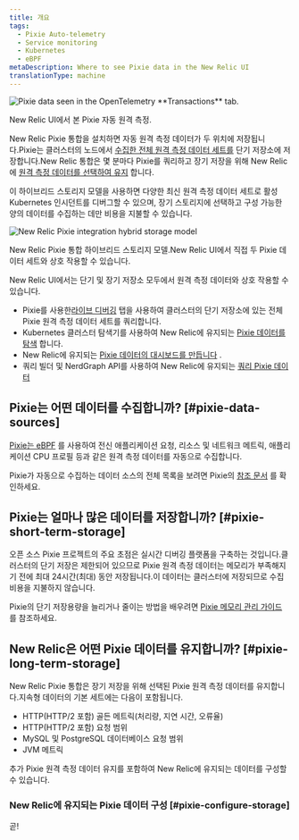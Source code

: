```yaml
---
title: 개요
tags:
  - Pixie Auto-telemetry
  - Service monitoring
  - Kubernetes
  - eBPF
metaDescription: Where to see Pixie data in the New Relic UI
translationType: machine
---
```




<img
  title="New Relic's UI pulls data from  data seen in the OpenTelemetry **Transactions** tab. "
  alt="Pixie data seen in the OpenTelemetry **Transactions** tab. "
  src={pixieServiceOtelTransactions}
/>

<figcaption>
  New Relic UI에서 본 Pixie 자동 원격 측정.
</figcaption>

New Relic Pixie 통합을 설치하면 자동 원격 측정 데이터가 두 위치에 저장됩니다.Pixie는 클러스터의 노드에서 [수집한 전체 원격 측정 데이터 세트를](#pixie-data-sources) 단기 저장소에 저장합니다.New Relic 통합은 몇 분마다 Pixie를 쿼리하고 장기 저장을 위해 New Relic에 [원격 측정 데이터를 선택하여 유지](#pixie-long-term-storage) 합니다.

이 하이브리드 스토리지 모델을 사용하면 다양한 최신 원격 측정 데이터 세트로 활성 Kubernetes 인시던트를 디버그할 수 있으며, 장기 스토리지에 선택하고 구성 가능한 양의 데이터를 수집하는 데만 비용을 지불할 수 있습니다.

<img
  title="The New Relic Pixie integration hybrid storage model"
  alt="New Relic Pixie integration hybrid storage model"
  src={pixieHybridStorage}
/>

<figcaption>
  New Relic Pixie 통합 하이브리드 스토리지 모델.New Relic UI에서 직접 두 Pixie 데이터 세트와 상호 작용할 수 있습니다.
</figcaption>

New Relic UI에서는 단기 및 장기 저장소 모두에서 원격 측정 데이터와 상호 작용할 수 있습니다.

* Pixie를 사용한[라이브 디버깅](/docs/kubernetes-pixie/auto-telemetry-pixie/understand-use-data/live-debugging-with-pixie) 탭을 사용하여 클러스터의 단기 저장소에 있는 전체 Pixie 원격 측정 데이터 세트를 쿼리합니다.
* Kubernetes 클러스터 탐색기를 사용하여 New Relic에 유지되는 [Pixie 데이터를 탐색](/docs/kubernetes-pixie/auto-telemetry-pixie/understand-use-data/explore-pixie-data) 합니다.
* New Relic에 유지되는 [Pixie 데이터의 대시보드를 만듭니다](/docs/kubernetes-pixie/auto-telemetry-pixie/understand-use-data/dashboard-pixie-data) .
* 쿼리 빌더 및 NerdGraph API를 사용하여 New Relic에 유지되는 [쿼리 Pixie 데이터](/docs/kubernetes-pixie/auto-telemetry-pixie/understand-use-data/query-pixie-data)

## Pixie는 어떤 데이터를 수집합니까? [#pixie-data-sources]

[Pixie는 eBPF](https://docs.px.dev/about-pixie/pixie-ebpf/) 를 사용하여 전신 애플리케이션 요청, 리소스 및 네트워크 메트릭, 애플리케이션 CPU 프로필 등과 같은 원격 측정 데이터를 자동으로 수집합니다.

Pixie가 자동으로 수집하는 데이터 소스의 전체 목록을 보려면 Pixie의 [참조 문서](https://docs.px.dev/about-pixie/data-sources/) 를 확인하세요.

## Pixie는 얼마나 많은 데이터를 저장합니까? [#pixie-short-term-storage]

오픈 소스 Pixie 프로젝트의 주요 초점은 실시간 디버깅 플랫폼을 구축하는 것입니다.클러스터의 단기 저장은 제한되어 있으므로 Pixie 원격 측정 데이터는 메모리가 부족해지기 전에 최대 24시간(최대) 동안 저장됩니다.이 데이터는 클러스터에 저장되므로 수집 비용을 지불하지 않습니다.

Pixie의 단기 저장용량을 늘리거나 줄이는 방법을 배우려면 [Pixie 메모리 관리 가이드](<>) 를 참조하세요.

## New Relic은 어떤 Pixie 데이터를 유지합니까? [#pixie-long-term-storage]

New Relic Pixie 통합은 장기 저장을 위해 선택된 Pixie 원격 측정 데이터를 유지합니다.지속형 데이터의 기본 세트에는 다음이 포함됩니다.

* HTTP(HTTP/2 포함) 골든 메트릭(처리량, 지연 시간, 오류율)
* HTTP(HTTP/2 포함) 요청 범위
* MySQL 및 PostgreSQL 데이터베이스 요청 범위
* JVM 메트릭

추가 Pixie 원격 측정 데이터 유지를 포함하여 New Relic에 유지되는 데이터를 구성할 수 있습니다.

### New Relic에 유지되는 Pixie 데이터 구성 [#pixie-configure-storage]

곧!
